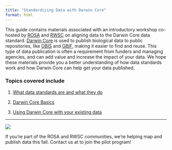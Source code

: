 ```yaml
---
title: "Standardizing Data with Darwin Core"
format: html
---
```


This guide contains materials associated with an introductory workshop co-hosted by [ROSA](https://www.rosascience.org/) and [RWSC](https://rwsc.org/) on aligning data to the Darwin Core data standard. [Darwin Core](https://dwc.tdwg.org/) is used to publish biological data to public repositories, like [OBIS](https://obis.org/) and [GBIF](https://www.gbif.org/), making it easier to find and reuse. This type of data publication is often a requirement from funders and managing agencies, and can add value and increase the impact of your data. We hope these materials provide you a better understanding of how data standards work and how Darwin Core can help get your data published.

### Topics covered include

1. [What data standards are and what they do](data-standards.html)

2. [Darwin Core Basics](dwc-basics.html)

3. [Using Darwin Core with your existing data](align-your-data.html)

--------

::: {.image-text-container}
::: {.image-section}
![](img/peep-standing-17.svg){.contact-image fig-alt="A drawing of a woman with a question"}
:::

::: {.text-section}
If you're part of the ROSA and RWSC communities, we're helping map and publish data this fall. Contact us at <span class="email-contact"><span data-name="kate" data-domain="intertidal" data-tld="agency"></span></span> to join the pilot program!
:::
:::